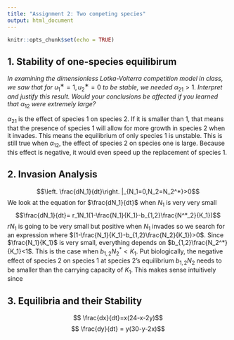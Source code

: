 ```yaml
---
title: "Assignment 2: Two competing species"
output: html_document
---
```


```r
knitr::opts_chunk$set(echo = TRUE)
```

## 1. Stability of one-species equilibirum

_In examining the dimensionless Lotka-Volterra competition model in class, we saw that for_ $u^∗_1 = 1, u^∗_2 = 0$ _to be stable, we needed_ $\alpha_{21} > 1$. _Interpret and justify this result._
_Would your conclusions be affected if you learned that_ $\alpha_{12}$ _were extremely large?_

$\alpha_{21}$ is the effect of species 1 on species 2. If it is smaller than 1, that means that the presence of species 1 will allow for more growth in species 2 when it invades. This means the equilibrium of only species 1 is unstable. This is still true when $\alpha_{12}$, the effect of species 2 on species one is large. Because this effect is negative, it would even speed up the replacement of species 1.

## 2. Invasion Analysis

$$\left. \frac{dN_1}{dt}\right. |_{N_1=0,N_2=N_2^*}>0$$
We look at the equation for $\frac{dN_1}{dt}$ when $N_1$ is very very small
$$\frac{dN_1}{dt}= r_1N_1(1-\frac{N_1}{K_1}-b_{1,2}\frac{N^*_2}{K_1})$$
$rN_1$ is going to be very small but positive when $N_1$ invades so we search for an expression where $(1-\frac{N_1}{K_1}-b_{1,2}\frac{N_2}{K_1})>0$. Since $\frac{N_1}{K_1}$ is very small, everything depends on $b_{1,2}\frac{N_2^*}{K_1}<1$. This is the case when $b_{1,2}N_2^*<K_1$.
Put biologically, the negative effect of species 2 on species 1 at species 2's equilibrium $b_{1,2}N_2$ needs to be smaller than the carrying capacity of $K_1$. This makes sense intuitively since 


## 3. Equilibria and their Stability 

$$ \frac{dx}{dt}=x(24-x-2y)$$
$$ \frac{dy}{dt} = y(30-y-2x)$$

```r
```


